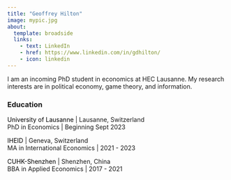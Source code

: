 ---
title: "Geoffrey Hilton"
image: mypic.jpg
about: 
  template: broadside
  links: 
    - text: LinkedIn
    - href: https://www.linkedin.com/in/gdhilton/
    - icon: linkedin
---

I am an incoming PhD student in economics at HEC Lausanne. My research interests are in political economy, game theory, and information.

### Education

<span style="color:black;">University of Lausanne</span> | Lausanne, Switzerland \
PhD in Economics | Beginning Sept 2023

<span style="color:black;">IHEID</span> | Geneva, Switzerland \
MA in International Economics | 2021 - 2023

<span style="color:black;">CUHK-Shenzhen</span> | Shenzhen, China \
BBA in Applied Economics | 2017 - 2021
